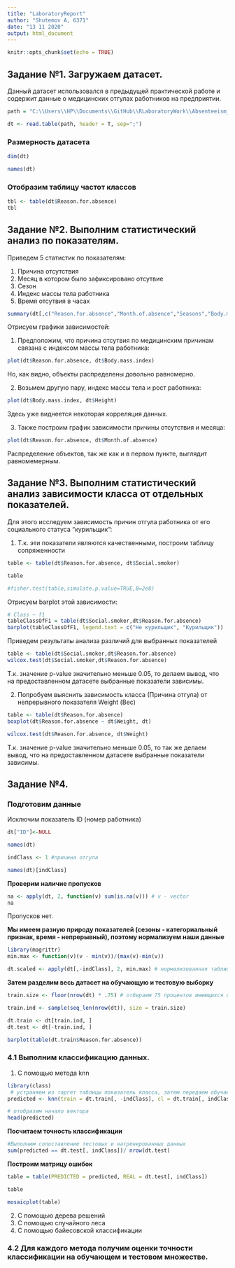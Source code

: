 ```yaml
---
title: "LaboratoryReport"
author: "Shutemov A, 6371"
date: "13 11 2020"
output: html_document
---
```


```r
knitr::opts_chunk$set(echo = TRUE)
```

## Задание №1. Загружаем датасет.
Данный датасет использовался в предыдущей практической работе и содержит данные о медицинских отгулах работников на предприятии.

```r
path = "C:\\Users\\HP\\Documents\\GitHub\\RLaboratoryWork\\Absenteeism_at_work.csv"

dt <- read.table(path, header = T, sep=";")
```
### Размерность датасета
```r
dim(dt)
```
```r
names(dt)
```

### Отобразим таблицу частот классов
```r
tbl <- table(dt$Reason.for.absence)
tbl
```

## Задание №2. Выполним статистический анализ по показателям.

Приведем 5 статистик по показателям:

1. Причина отсутствия
2. Месяц в котором было зафиксировано отсутвие
3. Сезон
4. Индекс массы тела работника
5. Время отсутвия в часах


```r
summary(dt[,c("Reason.for.absence","Month.of.absence","Seasons","Body.mass.index","Absenteeism.time.in.hours")])
```
Отрисуем графики зависимостей:

1. Предположим, что причина отсутвия по медицинским причинам связана с индексом массы тела работника: 

```r
plot(dt$Reason.for.absence, dt$Body.mass.index)
```

Но, как видно, объекты распределены довольно равномерно.

2. Возьмем другую пару, индекс массы тела и рост работника:

```r
plot(dt$Body.mass.index, dt$Height)
```

Здесь уже виднеется некоторая корреляция данных.

3. Также построим график зависимости причины отсутствия и месяца:

```r
plot(dt$Reason.for.absence, dt$Month.of.absence)
```

Распределение объектов, так же как и в первом пункте, выглядит равномемерным.

## Задание №3. Выполним статистический анализ зависимости класса от отдельных показателей.

Для этого исследуем зависимость причин отгула работника от его социального статуса "курильщик":

1. Т.к. эти показатели являются качественными, построим таблицу сопряженности


```r
table <- table(dt$Reason.for.absence, dt$Social.smoker)

table

#fisher.test(table,simulate.p.value=TRUE,B=2e8)
```
Отрисуем barplot этой зависимости:

```r
# Class ~ f1
tableClassOfF1 = table(dt$Social.smoker,dt$Reason.for.absence)
barplot(tableClassOfF1, legend.text = c("Не курильщик", "Курильщик"))
```


Приведем результаты анализа различий для выбранных показателей

```r
table <- table(dt$Social.smoker,dt$Reason.for.absence)
wilcox.test(dt$Social.smoker,dt$Reason.for.absence)
```
Т.к. значение p-value значительно меньше 0.05, то делаем вывод, что на предоставленном датасете выбранные показатели зависимы.

2. Попробуем выяснить зависимость класса (Причина отгула) от непрерывного показателя Weight (Вес) 

```r
table <- table(dt$Reason.for.absence)
boxplot(dt$Reason.for.absence ~ dt$Weight, dt)

wilcox.test(dt$Reason.for.absence, dt$Weight)
```

Т.к. значение p-value значительно меньше 0.05, то так же делаем вывод, что на предоставленном датасете выбранные показатели зависимы.

## Задание №4.
### Подготовим данные
Исключим показатель ID (номер работника)
```R
dt["ID"]<-NULL

names(dt)

indClass <- 1 #причина отгула

names(dt)[indClass]
```

**Проверим наличие пропусков**

```r
na <- apply(dt, 2, function(v) sum(is.na(v))) # v - vector
na
```

Пропусков нет.

**Мы имеем разную природу показателей (сезоны - категориальный признак, время - непрерывный), поэтому нормализуем наши данные**

```r
library(magrittr)
min.max <- function(v)(v - min(v))/(max(v)-min(v))

dt.scaled <- apply(dt[,-indClass], 2, min.max) # нормализованная таблица
```

**Затем разделим весь датасет на обучающую и тестовую выборку** 

```r
train.size <- floor(nrow(dt) * .75) # отбираем 75 процентов имеющихся объектов

train.ind <- sample(seq_len(nrow(dt)), size = train.size) 

dt.train <- dt[train.ind, ]
dt.test <- dt[-train.ind, ]

barplot(table(dt.train$Reason.for.absence))
```

### 4.1 Выполним классификацию данных.

1. С помощью метода knn

```r
library(class)
 # устраняем из таргет таблицы показатель класса, затем передаем обучающее множество с известным показателем класса и тестовое множество без показателя класса, необязательный параметр k=11 - кол. соседей  
predicted <- knn(train = dt.train[, -indClass], cl = dt.train[, indClass], test = dt.test[-indClass], k=11)

# отобразим начало вектора 
head(predicted)

```
**Посчитаем точность классификации**

```r
#Выполним сопоставление тестовых и натренированных данных
sum(predicted == dt.test[, indClass])/ nrow(dt.test)
```
**Построим матрицу ошибок**
```r
table = table(PREDICTED = predicted, REAL = dt.test[, indClass])

table

mosaicplot(table)
```

2. С помощью дерева решений
3. С помощью случайного леса 
4. С помощью байесовской классификации 

### 4.2  Для каждого метода получим оценки точности классификации на обучающем и тестовом множестве.

